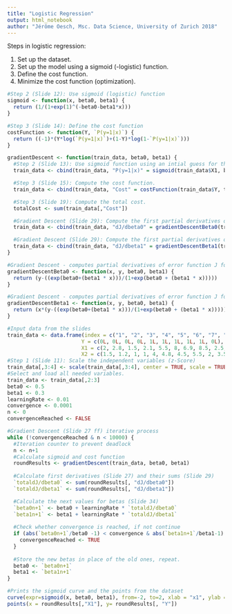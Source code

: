 ```yaml
---
title: "Logistic Regression"
output: html_notebook
author: "Jérôme Oesch, Msc. Data Science, University of Zurich 2018"
---
```


Steps in logistic regression:

  1. Set up the dataset.
  2. Set up the model using a sigmoid (-logistic) function.
  3. Define the cost function.
  4. Minimize the cost function (optimization).

```r
#Step 2 (Slide 12): Use sigmoid (logistic) function
sigmoid <- function(x, beta0, beta1) {
  return (1/(1+exp(1)^(-beta0-beta1*x)))
}
```

```r
#Step 3 (Slide 14): Define the cost function
costFunction <- function(Y, `P(y=1|x)`) {
  return ((-1)*(Y*log(`P(y=1|x)`)+(1-Y)*log(1-`P(y=1|x)`)))
}
```

```r
gradientDescent <- function(train_data, beta0, beta1) {
  #Step 2 (Slide 13): Use sigmoid function using an intial guess for the parameters beta0 = 0.5 and beta1 = 0.3.
  train_data <- cbind(train_data, "P(y=1|x)" = sigmoid(train_data$X1, beta0, beta1))

  #Step 3 (Slide 15): Compute the cost function.
  train_data <- cbind(train_data, "Cost" = costFunction(train_data$Y, train_data$`P(y=1|x)`))

  #Step 3 (Slide 19): Compute the total cost.
  totalCost <- sum(train_data[,"Cost"])

  #Gradient Descent (Slide 29): Compute the first partial derivatives of the error function J for β0
  train_data <- cbind(train_data, "dJ/dbeta0" = gradientDescentBeta0(train_data$X1, train_data$Y, beta0, beta1))

  #Gradient Descent (Slide 29): Compute the first partial derivatives of the error function J for β1
  train_data <- cbind(train_data, "dJ/dbeta1" = gradientDescentBeta1(train_data$X1, train_data$Y, beta0, beta1))
}
```

```r
#Gradient Descent - computes partial derivatives of error function J for beta0
gradientDescentBeta0 <- function(x, y, beta0, beta1) {
  return (y-((exp(beta0+(beta1 * x)))/(1+exp(beta0 + (beta1 * x)))))
}
```

```r
#Gradient Descent - computes partial derivatives of error function J for beta0
gradientDescentBeta1 <- function(x, y, beta0, beta1) {
  return (x*(y-((exp(beta0+(beta1 * x)))/(1+exp(beta0 + (beta1 * x))))))
}
```

```r
#Input data from the slides
train_data <- data.frame(index = c("1", "2", "3", "4", "5", "6", "7", "8", "9", "10"),
                        Y = c(0L, 0L, 0L, 0L, 1L, 1L, 1L, 1L, 1L, 0L),
                        X1 = c(2, 2.8, 1.5, 2.1, 5.5, 8, 6.9, 8.5, 2.5, 7.7),
                        X2 = c(1.5, 1.2, 1, 1, 4, 4.8, 4.5, 5.5, 2, 3.5))
#Step 1 (Slide 11): Scale the independent variables (z-Score)
train_data[,3:4] <- scale(train_data[,3:4], center = TRUE, scale = TRUE)
#Select and load all needed variables.
train_data <- train_data[,2:3]
beta0 <- 0.5
beta1 <- 0.3
learningRate <- 0.01
convergence <- 0.0001
n <- 0
convergenceReached <- FALSE

```

```r
#Gradient Descent (Slide 27 ff) iterative process 
while (!convergenceReached & n < 10000) {
  #Iteration counter to prevent deadlock
  n <- n+1
  #Calculate sigmoid and cost function
  roundResults <- gradientDescent(train_data, beta0, beta1)
  
  #Calculate first derivatives (Slide 27) and their sums (Slide 29)
  `totaldJ/dbeta0` <- sum(roundResults[, "dJ/dbeta0"])
  `totaldJ/dbeta1` <- sum(roundResults[, "dJ/dbeta1"])

  #Calculate the next values for betas (Slide 34)
  `beta0n+1` <- beta0 + learningRate * `totaldJ/dbeta0`
  `beta1n+1` <- beta1 + learningRate * `totaldJ/dbeta1`
  
  #Check whether convergence is reached, if not continue
  if (abs(`beta0n+1`/beta0 -1) < convergence & abs(`beta1n+1`/beta1-1) < convergence) {
    convergenceReached <- TRUE
  }
  
  #Store the new betas in place of the old ones, repeat.
  beta0 <- `beta0n+1`
  beta1 <- `beta1n+1`
}
```

```r
#Prints the sigmoid curve and the points from the dataset
curve(expr=sigmoid(x, beta0, beta1), from=-2, to=2, xlab = "x1", ylab = "y", xlim=c(-2,2), ylim=c(-0.1,1.1))
points(x = roundResults[,"X1"], y= roundResults[, "Y"])
```

